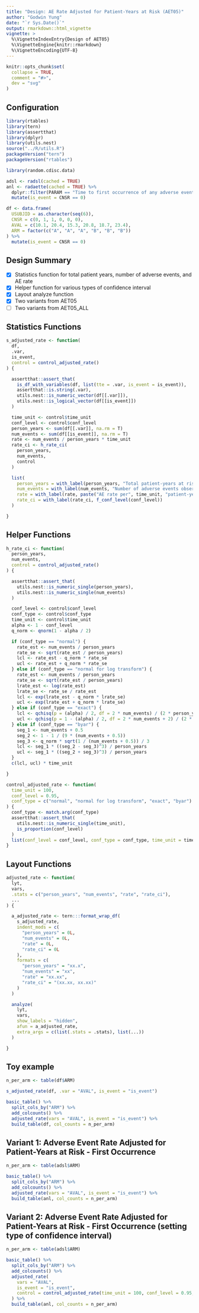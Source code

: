 ```yaml
---
title: "Design: AE Rate Adjusted for Patient-Years at Risk (AET05)"
author: "Godwin Yung"
date: "`r Sys.Date()`"
output: rmarkdown::html_vignette
vignette: >
  %\VignetteIndexEntry{Design of AET05}
  %\VignetteEngine{knitr::rmarkdown}
  %\VignetteEncoding{UTF-8}
---
```


```r
knitr::opts_chunk$set(
  collapse = TRUE,
  comment = "#>",
  dev = "svg"
)
```

## Configuration

```r
library(rtables)
library(tern)
library(assertthat)
library(dplyr)
library(utils.nest)
source("../R/utils.R")
packageVersion("tern")
packageVersion("rtables")
```
```r
library(random.cdisc.data)

adsl <- radsl(cached = TRUE)
anl <- radaette(cached = TRUE) %>%
  dplyr::filter(PARAM == "Time to first occurrence of any adverse event") %>%
  mutate(is_event = CNSR == 0)

df <- data.frame(
  USUBJID = as.character(seq(6)),
  CNSR = c(0, 1, 1, 0, 0, 0),
  AVAL = c(10.1, 20.4, 15.3, 20.8, 18.7, 23.4),
  ARM = factor(c("A", "A", "A", "B", "B", "B"))
) %>%
  mutate(is_event = CNSR == 0)
```

## Design Summary

- [x] Statistics function for total patient years, number of adverse events, and AE rate
- [x] Helper function for various types of confidence interval
- [x] Layout analyze function
- [x] Two variants from AET05
- [ ] Two variants from AET05_ALL

## Statistics Functions
```r
s_adjusted_rate <- function(
  df,
  .var,
  is_event,
  control = control_adjusted_rate()
) {

  assertthat::assert_that(
    is_df_with_variables(df, list(tte = .var, is_event = is_event)),
    assertthat::is.string(.var),
    utils.nest::is_numeric_vector(df[[.var]]),
    utils.nest::is_logical_vector(df[[is_event]])
  )

  time_unit <- control$time_unit
  conf_level <- control$conf_level
  person_years <- sum(df[[.var]], na.rm = T)
  num_events <- sum(df[[is_event]], na.rm = T)
  rate <- num_events / person_years * time_unit
  rate_ci <- h_rate_ci(
    person_years,
    num_events,
    control
  )

  list(
    person_years = with_label(person_years, "Total patient-years at risk"),
    num_events = with_label(num_events, "Number of adverse events observed"),
    rate = with_label(rate, paste("AE rate per", time_unit, "patient-years")),
    rate_ci = with_label(rate_ci, f_conf_level(conf_level))
  )

}

```

## Helper Functions
```r
h_rate_ci <- function(
  person_years,
  num_events,
  control = control_adjusted_rate()
) {

  assertthat::assert_that(
    utils.nest::is_numeric_single(person_years),
    utils.nest::is_numeric_single(num_events)
  )

  conf_level <- control$conf_level
  conf_type <- control$conf_type
  time_unit <- control$time_unit
  alpha <- 1 - conf_level
  q_norm <- qnorm(1 - alpha / 2)

  if (conf_type == "normal") {
    rate_est <- num_events / person_years
    rate_se <- sqrt(rate_est / person_years)
    lcl <- rate_est - q_norm * rate_se
    ucl <- rate_est + q_norm * rate_se
  } else if (conf_type == "normal for log transform") {
    rate_est <- num_events / person_years
    rate_se <- sqrt(rate_est / person_years)
    lrate_est <- log(rate_est)
    lrate_se <- rate_se / rate_est
    lcl <- exp(lrate_est - q_norm * lrate_se)
    ucl <- exp(lrate_est + q_norm * lrate_se)
  } else if (conf_type == "exact") {
    lcl <- qchisq(p = (alpha) / 2, df = 2 * num_events) / (2 * person_years)
    ucl <- qchisq(p = 1 - (alpha) / 2, df = 2 * num_events + 2) / (2 * person_years)
  } else if (conf_type == "byar") {
    seg_1 <- num_events + 0.5
    seg_2 <- 1 - 1 / (9 * (num_events + 0.5))
    seg_3 <- q_norm * sqrt(1 / (num_events + 0.5)) / 3
    lcl <- seg_1 * ((seg_2 - seg_3)^3) / person_years
    ucl <- seg_1 * ((seg_2 + seg_3)^3) / person_years
  }
  c(lcl, ucl) * time_unit

}

control_adjusted_rate <- function(
  time_unit = 100,
  conf_level = 0.95,
  conf_type = c("normal", "normal for log transform", "exact", "byar")
) {
  conf_type <- match.arg(conf_type)
  assertthat::assert_that(
    utils.nest::is_numeric_single(time_unit),
    is_proportion(conf_level)
  )
  list(conf_level = conf_level, conf_type = conf_type, time_unit = time_unit)
}
```

## Layout Functions

```r
adjusted_rate <- function(
  lyt,
  vars,
  .stats = c("person_years", "num_events", "rate", "rate_ci"),
  ...
) {

  a_adjusted_rate <- tern:::format_wrap_df(
    s_adjusted_rate,
    indent_mods = c(
      "person_years" = 0L,
      "num_events" = 0L,
      "rate" = 0L,
      "rate_ci" = 0L
    ),
    formats = c(
      "person_years" = "xx.x",
      "num_events" = "xx",
      "rate" = "xx.xx",
      "rate_ci" = "(xx.xx, xx.xx)"
    )
  )

  analyze(
    lyt,
    vars,
    show_labels = "hidden",
    afun = a_adjusted_rate,
    extra_args = c(list(.stats = .stats), list(...))
  )

}
```

## Toy example
```r
n_per_arm <- table(df$ARM)

s_adjusted_rate(df, .var = "AVAL", is_event = "is_event")

basic_table() %>%
  split_cols_by("ARM") %>%
  add_colcounts() %>%
  adjusted_rate(vars = "AVAL", is_event = "is_event") %>%
  build_table(df, col_counts = n_per_arm)
```

## Variant 1: Adverse Event Rate Adjusted for Patient-Years at Risk - First Occurrence
```r
n_per_arm <- table(adsl$ARM)

basic_table() %>%
  split_cols_by("ARM") %>%
  add_colcounts() %>%
  adjusted_rate(vars = "AVAL", is_event = "is_event") %>%
  build_table(anl, col_counts = n_per_arm)
```

## Variant 2: Adverse Event Rate Adjusted for Patient-Years at Risk - First Occurrence (setting type of confidence interval)
```r
n_per_arm <- table(adsl$ARM)

basic_table() %>%
  split_cols_by("ARM") %>%
  add_colcounts() %>%
  adjusted_rate(
    vars = "AVAL",
    is_event = "is_event",
    control = control_adjusted_rate(time_unit = 100, conf_level = 0.95, conf_type = "exact")
  ) %>%
  build_table(anl, col_counts = n_per_arm)
```
